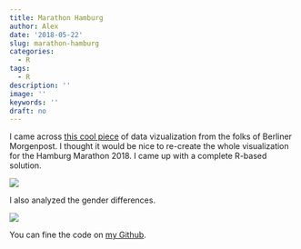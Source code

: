 ```yaml
---
title: Marathon Hamburg
author: Alex
date: '2018-05-22'
slug: marathon-hamburg
categories:
  - R
tags:
  - R
description: ''
image: ''
keywords: ''
draft: no
---
```


I came across <a href="https://interaktiv.morgenpost.de/berlin-marathon-2017/">this cool piece</a> of data vizualization from the folks of Berliner Morgenpost. I thought it would be nice to re-create the whole visualization for the Hamburg Marathon 2018. I came up with a complete R-based solution.

![](/post/2018-05-22-marathon-hamburg_files/marathon.gif)

I also analyzed the gender differences.

![](/post/2018-05-22-marathon-hamburg_files/marathon_gender.gif)

You can fine the code on <a href="https://github.com/kruse-alex/marathon">my Github</a>.
